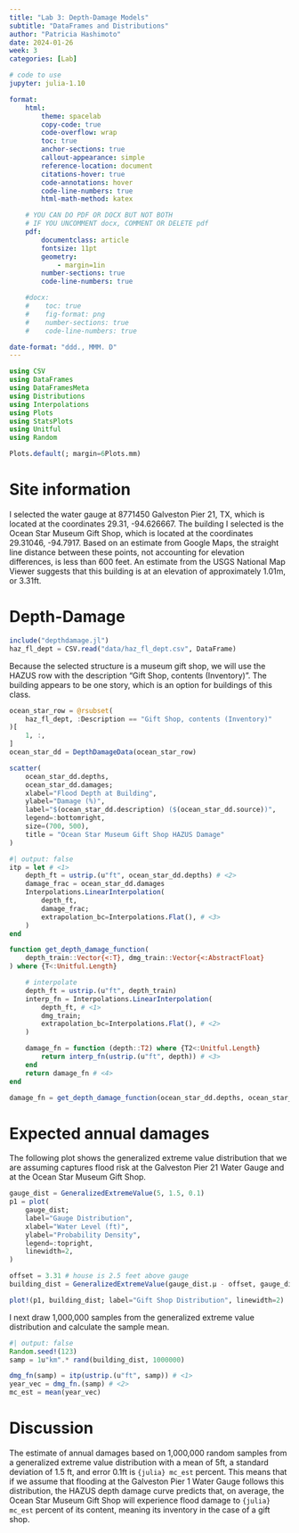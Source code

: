 ```yaml
---
title: "Lab 3: Depth-Damage Models"
subtitle: "DataFrames and Distributions"
author: "Patricia Hashimoto"
date: 2024-01-26
week: 3
categories: [Lab]

# code to use
jupyter: julia-1.10

format: 
    html:
        theme: spacelab
        copy-code: true
        code-overflow: wrap
        toc: true
        anchor-sections: true
        callout-appearance: simple
        reference-location: document
        citations-hover: true
        code-annotations: hover
        code-line-numbers: true
        html-math-method: katex

    # YOU CAN DO PDF OR DOCX BUT NOT BOTH
    # IF YOU UNCOMMENT docx, COMMENT OR DELETE pdf
    pdf:
        documentclass: article
        fontsize: 11pt
        geometry:
            - margin=1in  
        number-sections: true
        code-line-numbers: true

    #docx: 
    #    toc: true
    #    fig-format: png
    #    number-sections: true
    #    code-line-numbers: true

date-format: "ddd., MMM. D"
---
```



```julia
using CSV
using DataFrames
using DataFramesMeta
using Distributions
using Interpolations
using Plots
using StatsPlots
using Unitful
using Random

Plots.default(; margin=6Plots.mm)
```

# Site information
I selected the water gauge at 8771450 Galveston Pier 21, TX, which is located at the coordinates 29.31, -94.626667. The building I selected is the Ocean Star Museum Gift Shop, which is located at the coordinates 29.31046, -94.7917. Based on an estimate from Google Maps, the straight line distance between these points, not accounting for elevation differences, is less than 600 feet. An estimate from the USGS National Map Viewer suggests that this building is at an elevation of approximately 1.01m, or 3.31ft.

# Depth-Damage
```julia
include("depthdamage.jl")
haz_fl_dept = CSV.read("data/haz_fl_dept.csv", DataFrame)
```

Because the selected structure is a museum gift shop, we will use the HAZUS row with the description "Gift Shop, contents (Inventory)". The building appears to be one story, which is an option for buildings of this class.

```julia
ocean_star_row = @rsubset(
    haz_fl_dept, :Description == "Gift Shop, contents (Inventory)"
)[
    1, :,
]
ocean_star_dd = DepthDamageData(ocean_star_row)
```
```julia
scatter(
    ocean_star_dd.depths,
    ocean_star_dd.damages;
    xlabel="Flood Depth at Building",
    ylabel="Damage (%)",
    label="$(ocean_star_dd.description) ($(ocean_star_dd.source))",
    legend=:bottomright,
    size=(700, 500),
    title = "Ocean Star Museum Gift Shop HAZUS Damage"
)
```

```julia
#| output: false
itp = let # <1>
    depth_ft = ustrip.(u"ft", ocean_star_dd.depths) # <2>
    damage_frac = ocean_star_dd.damages
    Interpolations.LinearInterpolation(
        depth_ft,
        damage_frac;
        extrapolation_bc=Interpolations.Flat(), # <3>
    )
end
```


```julia
function get_depth_damage_function(
    depth_train::Vector{<:T}, dmg_train::Vector{<:AbstractFloat}
) where {T<:Unitful.Length}

    # interpolate
    depth_ft = ustrip.(u"ft", depth_train)
    interp_fn = Interpolations.LinearInterpolation(
        depth_ft, # <1>
        dmg_train;
        extrapolation_bc=Interpolations.Flat(), # <2>
    )

    damage_fn = function (depth::T2) where {T2<:Unitful.Length}
        return interp_fn(ustrip.(u"ft", depth)) # <3>
    end
    return damage_fn # <4>
end
```

```julia
damage_fn = get_depth_damage_function(ocean_star_dd.depths, ocean_star_dd.damages)
```


# Expected annual damages

The following plot shows the generalized extreme value distribution that we are assuming captures flood risk at the Galveston Pier 21 Water Gauge and at the Ocean Star Museum Gift Shop. 

```julia
gauge_dist = GeneralizedExtremeValue(5, 1.5, 0.1)
p1 = plot(
    gauge_dist;
    label="Gauge Distribution",
    xlabel="Water Level (ft)",
    ylabel="Probability Density",
    legend=:topright,
    linewidth=2,
)

offset = 3.31 # house is 2.5 feet above gauge
building_dist = GeneralizedExtremeValue(gauge_dist.μ - offset, gauge_dist.σ, gauge_dist.ξ)

plot!(p1, building_dist; label="Gift Shop Distribution", linewidth=2)
```

I next draw 1,000,000 samples from the generalized extreme value distribution and calculate the sample mean.

```julia
#| output: false 
Random.seed!(123)
samp = 1u"km".* rand(building_dist, 1000000)
```

```julia
dmg_fn(samp) = itp(ustrip.(u"ft", samp)) # <1>
year_vec = dmg_fn.(samp) # <2>
mc_est = mean(year_vec)
```
# Discussion

The estimate of annual damages based on 1,000,000 random samples from a generalized extreme value distribution with a mean of 5ft, a standard deviation of 1.5 ft, and  error 0.1ft is `{julia} mc_est` percent. This means that if we assume that flooding at the Galveston Pier 1 Water Gauge follows this distribution, the HAZUS depth damage curve predicts that, on average, the Ocean Star Museum Gift Shop will experience flood damage to `{julia} mc_est` percent of its content, meaning its inventory in the case of a gift shop.